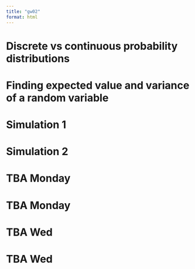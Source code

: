 ```yaml
---
title: "gw02"
format: html
---
```


# Discrete vs continuous probability distributions

# Finding expected value and variance of a random variable

# Simulation 1 

# Simulation 2 

# TBA Monday

# TBA Monday

# TBA Wed

# TBA Wed